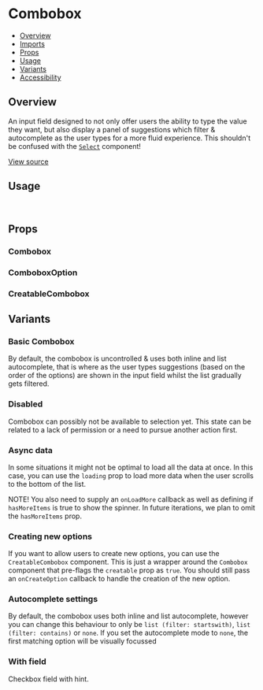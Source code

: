 

<Meta of={ComboboxStories} />

# Combobox

- [Overview](#overview)
- [Imports](#imports)
- [Props](#props)
- [Usage](#usage)
- [Variants](#variants)
- [Accessibility](#accessibility)

## Overview

An input field designed to not only offer users the ability to type the value they want,
but also display a panel of suggestions which filter & autocomplete as the user types for a
more fluid experience. This shouldn't be confused with the [`Select`](/docs/design-system-components-select--basic)
component!

[View source](https://github.com/strapi/design-system/tree/main/packages/strapi-design-system/src/Combobox)

<Canvas of={ComboboxStories.Basic} />

## Usage

```js
import { Combobox, ComboboxOption, CreatableCombobox } from '@strapi/design-system';
```

## Props

### Combobox

<ArgsTable of={Combobox} />

### ComboboxOption

<ArgsTable of={ComboboxOption} />

### CreatableCombobox

<ArgsTable of={CreatableCombobox} />

## Variants

### Basic Combobox

By default, the combobox is uncontrolled & uses both inline and list autocomplete, that is where as the user types suggestions
(based on the order of the options) are shown in the input field whilst the list gradually gets filtered.

<Canvas of={ComboboxStories.Basic} />

### Disabled

Combobox can possibly not be available to selection yet. This state can be related to a lack of permission or a need
to pursue another action first.

<Canvas of={ComboboxStories.Disabled} />

### Async data

In some situations it might not be optimal to load all the data at once. In this case,
you can use the `loading` prop to load more data when the user scrolls to the bottom of the list.

NOTE! You also need to supply an `onLoadMore` callback as well as defining if `hasMoreItems`
is true to show the spinner. In future iterations, we plan to omit the `hasMoreItems` prop.

<Canvas of={ComboboxStories.Loading} />

### Creating new options

If you want to allow users to create new options, you can use the `CreatableCombobox` component. This is
just a wrapper around the `Combobox` component that pre-flags the `creatable` prop as `true`. You should
still pass an `onCreateOption` callback to handle the creation of the new option.

<Canvas of={ComboboxStories.Creatable} />

### Autocomplete settings

By default, the combobox uses both inline and list autocomplete, however you can change this behaviour
to only be `list (filter: startswith)`, `list (filter: contains)` or `none`. If you set the autocomplete mode to `none`, the first matching option will
be visually focussed

<Canvas of={ComboboxStories.Autocomplete} />

### With field

Checkbox field with hint.

<Canvas of={ComboboxStories.WithField} />
